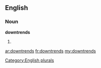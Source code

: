 ==English==

===Noun===
'''downtrends'''

# {{plural of|[[downtrend]]}}

[[Category:English plurals]]

[[ar:downtrends]]
[[fr:downtrends]]
[[my:downtrends]]